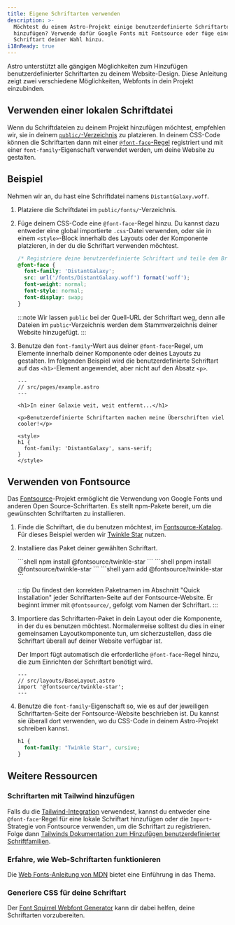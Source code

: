 ```yaml
---
title: Eigene Schriftarten verwenden
description: >-
  Möchtest du einem Astro-Projekt einige benutzerdefinierte Schriftarten
  hinzufügen? Verwende dafür Google Fonts mit Fontsource oder füge eine
  Schriftart deiner Wahl hinzu.
i18nReady: true
---
```




Astro unterstützt alle gängigen Möglichkeiten zum Hinzufügen benutzerdefinierter Schriftarten zu deinem Website-Design. Diese Anleitung zeigt zwei verschiedene Möglichkeiten, Webfonts in dein Projekt einzubinden.

## Verwenden einer lokalen Schriftdatei

Wenn du Schriftdateien zu deinem Projekt hinzufügen möchtest, empfehlen wir, sie in deinem [`public/`-Verzeichnis](/de/core-concepts/project-structure/#public) zu platzieren. In deinem CSS-Code können die Schriftarten dann mit einer [`@font-face`-Regel](https://developer.mozilla.org/en-US/docs/Web/CSS/@font-face) registriert und mit einer `font-family`-Eigenschaft verwendet werden, um deine Website zu gestalten.

## Beispiel

Nehmen wir an, du hast eine Schriftdatei namens `DistantGalaxy.woff`.

1. Platziere die Schriftdatei im `public/fonts/`-Verzeichnis.

2. Füge deinem CSS-Code eine `@font-face`-Regel hinzu. Du kannst dazu entweder eine global importierte `.css`-Datei verwenden, oder sie in einem `<style>`-Block innerhalb des Layouts oder der Komponente platzieren, in der du die Schriftart verwenden möchtest.

    ```css
    /* Registriere deine benutzerdefinierte Schriftart und teile dem Browser mit, wo sie zu finden ist. */
    @font-face {
      font-family: 'DistantGalaxy';
      src: url('/fonts/DistantGalaxy.woff') format('woff');
      font-weight: normal;
      font-style: normal;
      font-display: swap;
    }
    ```

    :::note
    Wir lassen `public` bei der Quell-URL der Schriftart weg, denn alle Dateien im `public`-Verzeichnis werden dem Stammverzeichnis deiner Website hinzugefügt.
    :::

3. Benutze den `font-family`-Wert aus deiner `@font-face`-Regel, um Elemente innerhalb deiner Komponente oder deines Layouts zu gestalten. Im folgenden Beispiel wird die benutzerdefinierte Schriftart auf das `<h1>`-Element angewendet, aber nicht auf den Absatz `<p>`.

    ```astro {10-12}
    ---
    // src/pages/example.astro
    ---

    <h1>In einer Galaxie weit, weit entfernt...</h1>

    <p>Benutzerdefinierte Schriftarten machen meine Überschriften viel cooler!</p>

    <style>
    h1 {
      font-family: 'DistantGalaxy', sans-serif;
    }
    </style>
    ```

## Verwenden von Fontsource

Das [Fontsource](https://fontsource.org/)-Projekt ermöglicht die Verwendung von Google Fonts und anderen Open Source-Schriftarten. Es stellt npm-Pakete bereit, um die gewünschten Schriftarten zu installieren.

1. Finde die Schriftart, die du benutzen möchtest, im [Fontsource-Katalog](https://fontsource.org/fonts). Für dieses Beispiel werden wir [Twinkle Star](https://fontsource.org/fonts/twinkle-star) nutzen.

2. Installiere das Paket deiner gewählten Schriftart. 

    <PackageManagerTabs>
      <Fragment slot="npm">
      ```shell
      npm install @fontsource/twinkle-star
      ```
      </Fragment>
      <Fragment slot="pnpm">
      ```shell
      pnpm install @fontsource/twinkle-star
      ```
      </Fragment>
      <Fragment slot="yarn">
      ```shell
      yarn add @fontsource/twinkle-star
      ```
      </Fragment>
    </PackageManagerTabs>

    :::tip
    Du findest den korrekten Paketnamen im Abschnitt "Quick Installation" jeder Schriftarten-Seite auf der Fontsource-Website. Er beginnt immer mit `@fontsource/`, gefolgt vom Namen der Schriftart.
    :::

3. Importiere das Schriftarten-Paket in dein Layout oder die Komponente, in der du es benutzen möchtest. Normalerweise solltest du dies in einer gemeinsamen Layoutkomponente tun, um sicherzustellen, dass die Schriftart überall auf deiner Website verfügbar ist.

    Der Import fügt automatisch die erforderliche `@font-face`-Regel hinzu, die zum Einrichten der Schriftart benötigt wird.

    ```astro
    ---
    // src/layouts/BaseLayout.astro
    import '@fontsource/twinkle-star';
    ---
    ```

4. Benutze die `font-family`-Eigenschaft so, wie es auf der jeweiligen Schriftarten-Seite der Fontsource-Website beschrieben ist. Du kannst sie überall dort verwenden, wo du CSS-Code in deinem Astro-Projekt schreiben kannst.

    ```css
    h1 {
      font-family: "Twinkle Star", cursive;
    }
    ```

## Weitere Ressourcen

### Schriftarten mit Tailwind hinzufügen

Falls du die [Tailwind-Integration](/de/guides/integrations-guide/tailwind/) verwendest, kannst du entweder eine `@font-face`-Regel für eine lokale Schriftart hinzufügen oder die `Import`-Strategie von Fontsource verwenden, um die Schriftart zu registrieren. Folge dann [Tailwinds Dokumentation zum Hinzufügen benutzerdefinierter Schriftfamilien](https://tailwindcss.com/docs/font-family#using-custom-values).

### Erfahre, wie Web-Schriftarten funktionieren

Die [Web Fonts-Anleitung von MDN](https://developer.mozilla.org/en-US/docs/Learn/CSS/Styling_text/Web_fonts) bietet eine Einführung in das Thema.

### Generiere CSS für deine Schriftart

Der [Font Squirrel Webfont Generator](https://www.fontsquirrel.com/tools/webfont-generator) kann dir dabei helfen, deine Schriftarten vorzubereiten.
